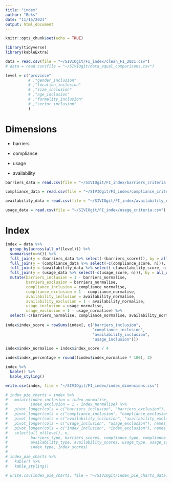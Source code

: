 ```yaml
---
title: "index"
author: "Beks"
date: "11/15/2021"
output: html_document
---
```


```r
knitr::opts_chunk$set(echo = TRUE)

library(tidyverse)
library(kableExtra)
```

```r
data = read.csv(file = "~/SIVIOgit/FI_index/clean_FI_2021.csv")
# data = read.csv(file = "~/SIVIOgit/data_equal_comparisons.csv")
```

```r
level = c("province"
          # ,"gender_inclusion"
          # ,"location_inclusion"
          # ,"size_inclusion"
          # ,"age_inclusion"
          # ,"formality_inclusion"
          # ,"sector_inclusion"
          )
```


# Dimensions

- barriers

- compliance

- usage

- availability

```r
barriers_data = read.csv(file = "~/SIVIOgit/FI_index/barriers_criteria.csv")
```

```r
compliance_data = read.csv(file = "~/SIVIOgit/FI_index/compliance_criteria.csv")
```

```r
availability_data = read.csv(file = "~/SIVIOgit/FI_index/availability_criteria.csv")
```

```r
usage_data = read.csv(file = "~/SIVIOgit/FI_index/usage_criteria.csv")
```

# Index

```r
index = data %>%
  group_by(across(all_of(level))) %>%
  summarise(n=n()) %>%
  full_join(y = (barriers_data %>% select(-(barriers_score))), by = all_of(level)) %>%
  full_join(y = (compliance_data %>% select(-c(compliance_score, n))), by = all_of(level)) %>%
  full_join(y = (availability_data %>% select(-c(availability_score, n))), by = all_of(level)) %>%
  full_join(y = (usage_data %>% select(-c(usage_score, n))), by = all_of(level)) %>%
  mutate(barriers_inclusion = 1 - barriers_normalise,
         barriers_exclusion = barriers_normalise,
         compliance_inclusion = compliance_normalise,
         compliance_exclusion = 1 - compliance_normalise,
         availability_inclusion = availability_normalise,
         availability_exclusion = 1 - availability_normalise,
         usage_inclusion = usage_normalise,
         usage_exclusion = 1 - usage_normalise) %>%
  select(-c(barriers_normalise, compliance_normalise, availability_normalise, usage_normalise))
  
index$index_score = rowSums(index[, c("barriers_inclusion", 
                                      "compliance_inclusion",
                                      "availability_inclusion", 
                                      "usage_inclusion")])

index$index_normalise = index$index_score / 4

index$index_percentage = round((index$index_normalise * 100), 2)

index %>%
  kable() %>%
  kable_styling()
```

```r
write.csv(index, file = "~/SIVIOgit/FI_index/index_dimensions.csv")
```

```r
# index_pie_charts = index %>%
#   mutate(index_inclusion = index_normalise,
#          index_exclusion = 1 - index_normalise) %>%
#   pivot_longer(cols = c("barriers_inclusion", "barriers_exclusion"), names_to = "barriers_type", values_to = "barriers_scores") %>%
#   pivot_longer(cols = c("compliance_inclusion", "compliance_exclusion"), names_to = "compliance_type", values_to = "compliance_scores") %>%
#   pivot_longer(cols = c("availability_inclusion", "availability_exclusion"), names_to = "availability_type", values_to = "availability_scores") %>%
#   pivot_longer(cols = c("usage_inclusion", "usage_exclusion"), names_to = "usage_type", values_to = "usage_scores") %>%
#   pivot_longer(cols = c("index_inclusion", "index_exclusion"), names_to = "index_type", values_to = "index_scores") %>%
#   select(all_of(level), n, 
#          barriers_type, barriers_scores, compliance_type, compliance_scores, 
#          availability_type, availability_scores, usage_type, usage_scores, 
#          index_type, index_scores)
# 
# index_pie_charts %>% 
#   kable() %>%
#   kable_styling()
```

```r
# write.csv(index_pie_charts, file = "~/SIVIOgit/index_pie_charts_data.csv")
```

